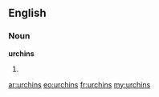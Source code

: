 ==English==

===Noun===
'''urchins'''

# {{plural of|[[urchin]]}}

[[ar:urchins]]
[[eo:urchins]]
[[fr:urchins]]
[[my:urchins]]